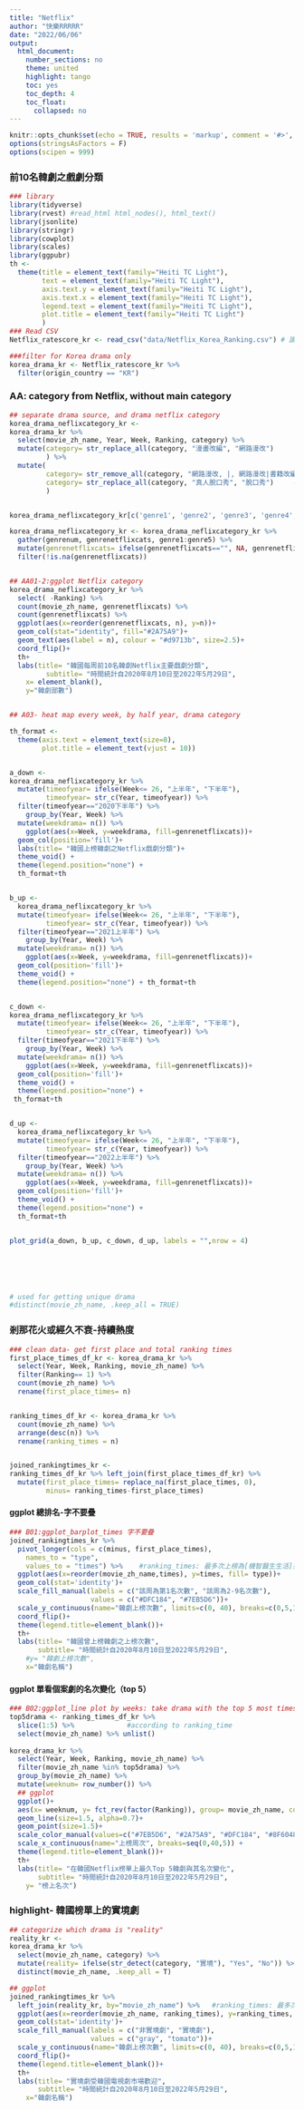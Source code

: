 ```yaml
---
title: "Netflix"
author: "快樂RRRRR"
date: "2022/06/06"
output:
  html_document:
    number_sections: no
    theme: united
    highlight: tango
    toc: yes
    toc_depth: 4
    toc_float:
      collapsed: no
---
```


```r
knitr::opts_chunk$set(echo = TRUE, results = 'markup', comment = '#>', error = TRUE)
options(stringsAsFactors = F)
options(scipen = 999)
```

### 前10名韓劇之戲劇分類

```r
### library
library(tidyverse)
library(rvest) #read_html html_nodes(), html_text()
library(jsonlite)
library(stringr)
library(cowplot)
library(scales)
library(ggpubr)
th <- 
  theme(title = element_text(family="Heiti TC Light"),
        text = element_text(family="Heiti TC Light"), 
        axis.text.y = element_text(family="Heiti TC Light"),
        axis.text.x = element_text(family="Heiti TC Light"),
        legend.text = element_text(family="Heiti TC Light"),
        plot.title = element_text(family="Heiti TC Light")
        )
### Read CSV
Netflix_ratescore_kr <- read_csv("data/Netflix_Korea_Ranking.csv") # 讀取檔案

###filter for Korea drama only
korea_drama_kr <- Netflix_ratescore_kr %>% 
  filter(origin_country == "KR")


```

### AA: category from Netflix, without main category

```r
## separate drama source, and drama netflix category
korea_drama_neflixcategory_kr <- 
korea_drama_kr %>% 
  select(movie_zh_name, Year, Week, Ranking, category) %>% 
  mutate(category= str_replace_all(category, "漫畫改編", "網路漫改")
         ) %>% 
  mutate(
         category= str_remove_all(category, "網路漫改, |, 網路漫改|書籍改編, |, 書籍改編|, 原著改編|原著改編, "),    #以上處理戲劇來源
         category= str_replace_all(category, "真人脫口秀", "脫口秀")     #以上整合名稱相近分類
         )    


korea_drama_neflixcategory_kr[c('genre1', 'genre2', 'genre3', 'genre4', 'genre5')] <- str_split_fixed(korea_drama_neflixcategory_kr$category, ', ', 5)

korea_drama_neflixcategory_kr <- korea_drama_neflixcategory_kr %>% 
  gather(genrenum, genrenetflixcats, genre1:genre5) %>% 
  mutate(genrenetflixcats= ifelse(genrenetflixcats=="", NA, genrenetflixcats)) %>% 
  filter(!is.na(genrenetflixcats)) 


## AA01-2:ggplot Netflix category
korea_drama_neflixcategory_kr %>% 
  select( -Ranking) %>% 
  count(movie_zh_name, genrenetflixcats) %>% 
  count(genrenetflixcats) %>% 
  ggplot(aes(x=reorder(genrenetflixcats, n), y=n))+
  geom_col(stat="identity", fill="#2A75A9")+
  geom_text(aes(label = n), colour = "#d9713b", size=2.5)+
  coord_flip()+
  th+
  labs(title= "韓國每周前10名韓劇Netflix主要戲劇分類",
         subtitle= "時間統計自2020年8月10日至2022年5月29日",
    x= element_blank(),
    y="韓劇部數")


## A03- heat map every week, by half year, drama category

th_format <- 
  theme(axis.text = element_text(size=8),
        plot.title = element_text(vjust = 10))


a_down <- 
korea_drama_neflixcategory_kr %>%
  mutate(timeofyear= ifelse(Week<= 26, "上半年", "下半年"),
         timeofyear= str_c(Year, timeofyear)) %>% 
  filter(timeofyear=="2020下半年") %>% 
    group_by(Year, Week) %>% 
  mutate(weekdrama= n()) %>% 
    ggplot(aes(x=Week, y=weekdrama, fill=genrenetflixcats))+
  geom_col(position='fill')+
  labs(title= "韓國上榜韓劇之Netflix戲劇分類")+
  theme_void() +
  theme(legend.position="none") + 
  th_format+th


b_up <-  
  korea_drama_neflixcategory_kr %>%
  mutate(timeofyear= ifelse(Week<= 26, "上半年", "下半年"),
         timeofyear= str_c(Year, timeofyear)) %>% 
  filter(timeofyear=="2021上半年") %>% 
    group_by(Year, Week) %>% 
  mutate(weekdrama= n()) %>% 
    ggplot(aes(x=Week, y=weekdrama, fill=genrenetflixcats))+
  geom_col(position='fill')+
  theme_void() +
  theme(legend.position="none") + th_format+th


c_down <- 
korea_drama_neflixcategory_kr %>%
  mutate(timeofyear= ifelse(Week<= 26, "上半年", "下半年"),
         timeofyear= str_c(Year, timeofyear)) %>% 
  filter(timeofyear=="2021下半年") %>% 
    group_by(Year, Week) %>% 
  mutate(weekdrama= n()) %>% 
    ggplot(aes(x=Week, y=weekdrama, fill=genrenetflixcats))+
  geom_col(position='fill')+
  theme_void() +
  theme(legend.position="none") +
 th_format+th


d_up <-  
  korea_drama_neflixcategory_kr %>%
  mutate(timeofyear= ifelse(Week<= 26, "上半年", "下半年"),
         timeofyear= str_c(Year, timeofyear)) %>% 
  filter(timeofyear=="2022上半年") %>% 
    group_by(Year, Week) %>% 
  mutate(weekdrama= n()) %>% 
    ggplot(aes(x=Week, y=weekdrama, fill=genrenetflixcats))+
  geom_col(position='fill')+
  theme_void() +
  theme(legend.position="none") +
  th_format+th


plot_grid(a_down, b_up, c_down, d_up, labels = "",nrow = 4) 






# used for getting unique drama
#distinct(movie_zh_name, .keep_all = TRUE)

```




### 剎那花火或經久不衰-持續熱度

```r
### clean data- get first place and total ranking times
first_place_times_df_kr <- korea_drama_kr %>% 
  select(Year, Week, Ranking, movie_zh_name) %>% 
  filter(Ranking== 1) %>% 
  count(movie_zh_name) %>% 
  rename(first_place_times= n)


ranking_times_df_kr <- korea_drama_kr %>% 
  count(movie_zh_name) %>% 
  arrange(desc(n)) %>% 
  rename(ranking_times = n)


joined_rankingtimes_kr <- 
ranking_times_df_kr %>% left_join(first_place_times_df_kr) %>% 
  mutate(first_place_times= replace_na(first_place_times, 0),
         minus= ranking_times-first_place_times) 


```


#### ggplot 總排名-字不要疊
```r
### B01:ggplot_barplot_times 字不要疊
joined_rankingtimes_kr %>% 
  pivot_longer(cols = c(minus, first_place_times),
    names_to = "type",
    values_to = "times") %>%    #ranking_times: 最多次上榜為[機智醫生生活]共38 weeks, [認識的哥哥]31 weeks
  ggplot(aes(x=reorder(movie_zh_name,times), y=times, fill= type))+
  geom_col(stat='identity')+
  scale_fill_manual(labels = c("該周為第1名次數", "該周為2-9名次數"),
                    values = c("#DFC184", "#7EB5D6"))+
  scale_y_continuous(name="韓劇上榜次數", limits=c(0, 40), breaks=c(0,5,10,15,20,25,30,35,40)) +
  coord_flip()+
  theme(legend.title=element_blank())+
  th+
  labs(title= "韓國曾上榜韓劇之上榜次數",
       subtitle= "時間統計自2020年8月10日至2022年5月29日",
    #y= "韓劇上榜次數",
    x="韓劇名稱")
```

#### ggplot 單看個案劇的名次變化（top 5）

```r
### B02:ggplot_line plot by weeks: take drama with the top 5 most times
top5drama <- ranking_times_df_kr %>% 
  slice(1:5) %>%             #according to ranking_time
  select(movie_zh_name) %>% unlist()
  
korea_drama_kr %>% 
  select(Year, Week, Ranking, movie_zh_name) %>% 
  filter(movie_zh_name %in% top5drama) %>% 
  group_by(movie_zh_name) %>% 
  mutate(weeknum= row_number()) %>%  
  ## ggplot
  ggplot()+
  aes(x= weeknum, y= fct_rev(factor(Ranking)), group= movie_zh_name, colour= movie_zh_name)+
  geom_line(size=1.5, alpha=0.7)+
  geom_point(size=1.5)+
  scale_color_manual(values=c("#7EB5D6", "#2A75A9", "#DFC184", "#8F6048", "#b6ac99", "#5F9EA0"))+
  scale_x_continuous(name="上榜周次", breaks=seq(0,40,5)) +
  theme(legend.title=element_blank())+
  th+
  labs(title= "在韓國Netflix榜單上最久Top 5韓劇與其名次變化",
       subtitle= "時間統計自2020年8月10日至2022年5月29日",
    y= "榜上名次")

```


### highlight- 韓國榜單上的實境劇

```r
## categorize which drama is "reality"
reality_kr <- 
korea_drama_kr %>% 
  select(movie_zh_name, category) %>% 
  mutate(reality= ifelse(str_detect(category, "實境"), "Yes", "No")) %>% 
  distinct(movie_zh_name, .keep_all = T)

## ggplot
joined_rankingtimes_kr %>% 
  left_join(reality_kr, by="movie_zh_name") %>%   #ranking_times: 最多次上榜為[機智醫生生活]共38 weeks, [認識的哥哥]31 weeks
  ggplot(aes(x=reorder(movie_zh_name, ranking_times), y=ranking_times, fill= reality))+
  geom_col(stat='identity')+
  scale_fill_manual(labels = c("非實境劇", "實境劇"),   
                    values = c("gray", "tomato"))+
  scale_y_continuous(name="韓劇上榜次數", limits=c(0, 40), breaks=c(0,5,10,15,20,25,30,35,40)) +
  coord_flip()+
  theme(legend.title=element_blank())+
  th+
  labs(title= "實境劇受韓國電視劇市場歡迎",
       subtitle= "時間統計自2020年8月10日至2022年5月29日",
    x="韓劇名稱")


```

